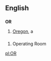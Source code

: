 ==English==

==={{Abbreviation}}===
'''OR'''

#[[Oregon]], a {{USstate}}


==={{initialism}}===

#Operating Room

[[pl:OR]]